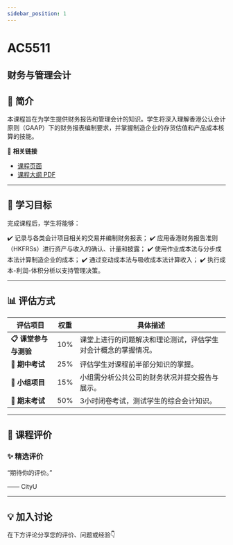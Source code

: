 ```yaml
---
sidebar_position: 1
---
```


# AC5511
## 财务与管理会计

## **📘 简介**
本课程旨在为学生提供财务报告和管理会计的知识。学生将深入理解香港公认会计原则（GAAP）下的财务报表编制要求，并掌握制造企业的存货估值和产品成本核算的技能。

🔗 **相关链接**
- [课程页面](https://www.cityu.edu.hk/catalogue/pg/202425/course/AC5511.htm)
- [课程大纲 PDF](https://www.cityu.edu.hk/catalogue/pg/202425/course/AC5511.pdf)

---

## **🎯 学习目标**

完成课程后，学生将能够：

✔️ 记录与各类会计项目相关的交易并编制财务报表；
✔️ 应用香港财务报告准则（HKFRSs）进行资产与收入的确认、计量和披露；
✔️ 使用作业成本法与分步成本法计算制造企业的成本；
✔️ 通过变动成本法与吸收成本法计算收入；
✔️ 执行成本-利润-体积分析以支持管理决策。

---

## **📊 评估方式**

| **评估项目**            | **权重** | **具体描述**                                                                                     |
|-------------------------|---------|-----------------------------------------------------------------------------------------------|
| **📋 课堂参与与测验**     | 10%     | 课堂上进行的问题解决和理论测试，评估学生对会计概念的掌握情况。                                    |
| **📝 期中考试**          | 25%     | 评估学生对课程前半部分知识的掌握。                                                              |
| **📄 小组项目**          | 15%     | 小组需分析公共公司的财务状况并提交报告与展示。                                                  |
| **🎤 期末考试**          | 50%     | 3小时闭卷考试，测试学生的综合会计知识。                                                        |

---

## **💬 课程评价**

### ✨ **精选评价**
<div className={commentStyles.commentBox}>
    <p className={commentStyles.commentText}>
        “期待你的评价。”
    </p>
    <p className={commentStyles.commentAuthor}>—— CityU</p>
</div>

---

## **💡 加入讨论**

在下方评论分享您的评价、问题或经验👇
<Utterances />